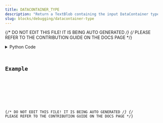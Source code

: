 ```yaml
---
title: DATACONTAINER_TYPE
description: "Return a TextBlob containing the input DataContainer type (e.g. Vector)."
slug: blocks/debugging/datacontainer-type
---
```


{/* DO NOT EDIT THIS FILE! IT IS BEING AUTO GENERATED */}
{/* PLEASE REFER TO THE CONTRIBUTION GUIDE ON THE DOCS PAGE */}


<PythonDocsDisplay docstring={docstring} />
<details>
<summary>Python Code</summary>



<Code code={pythonCode} lang="py" wrap theme="dracula" />

[Find this Flojoy Block on GitHub](https://github.com/flojoy-ai/blocks/blob/main/blocks/DEBUGGING/DATACONTAINER_TYPE/DATACONTAINER_TYPE.py)

</details>

## Example


<GetHelpWidget />


<AppDisplay app={app} blockName="DATACONTAINER_TYPE" client:visible />


<Example />

{/* DO NOT EDIT THIS FILE! IT IS BEING AUTO GENERATED */}
{/* PLEASE REFER TO THE CONTRIBUTION GUIDE ON THE DOCS PAGE */}
